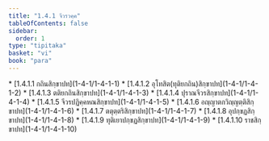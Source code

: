 ```yaml
---
title: "1.4.1 จีวรวคฺค"
tableOfContents: false
sidebar:
  order: 1
type: "tipitaka"
basket: "vi"
book: "para"
---
```



<DynamicBreadcrumb />



<TableOfContents book="para" section="1.4.1">
* [1.4.1.1 กถินสิกฺขาปท](1-4-1/1-4-1-1)
* [1.4.1.2 อุโทสิต(ทุติยกถิน)สิกฺขาปท](1-4-1/1-4-1-2)
* [1.4.1.3 ตติยกถินสิกฺขาปท](1-4-1/1-4-1-3)
* [1.4.1.4 ปุราณจีวรสิกฺขาปท](1-4-1/1-4-1-4)
* [1.4.1.5 จีวรปฏิคฺคหณสิกฺขาปท](1-4-1/1-4-1-5)
* [1.4.1.6 อญฺญาตกวิญฺญตฺติสิกฺขาปท](1-4-1/1-4-1-6)
* [1.4.1.7 ตตุตฺตริสิกฺขาปท](1-4-1/1-4-1-7)
* [1.4.1.8 อุปกฺขฏสิกฺขาปท](1-4-1/1-4-1-8)
* [1.4.1.9 ทุติเยาปกฺขฏสิกฺขาปท](1-4-1/1-4-1-9)
* [1.4.1.10 ราชสิกฺขาปท](1-4-1/1-4-1-10)
</TableOfContents>